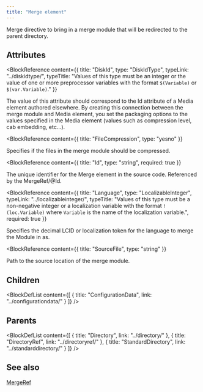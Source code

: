 ```yaml
---
title: "Merge element"
---
```



Merge directive to bring in a merge module that will be redirected to the parent directory.


## Attributes

<BlockWrapper>

  <BlockReference
    content={{
      title: "DiskId",
      type: "DiskIdType",
      typeLink: "../diskidtype/",
      typeTitle: "Values of this type must be an integer or the value of one or more preprocessor variables with the format `$(Variable)` or `$(var.Variable)`."
    }}
  >
  The value of this attribute should correspond to the Id attribute of a
   Media element authored elsewhere. By creating this connection between the merge module and Media
   element, you set the packaging options to the values specified in the Media
   element (values such as compression level, cab embedding, etc...).
  </BlockReference>

  <BlockReference
    content={{
      title: "FileCompression",
      type: "yesno"
    }}
  >
  Specifies if the files in the merge module should be compressed.
  </BlockReference>

  <BlockReference
    content={{
      title: "Id",
      type: "string",
      required: true
    }}
  >
  The unique identifier for the Merge element in the source code. Referenced by the MergeRef/@Id.
  </BlockReference>

  <BlockReference
    content={{
      title: "Language",
      type: "LocalizableInteger",
      typeLink: "../localizableinteger/",
      typeTitle: "Values of this type must be a non-negative integer or a localization variable with the format `!(loc.Variable)` where `Variable` is the name of the localization variable.",
      required: true
    }}
  >
  Specifies the decimal LCID or localization token for the language to merge the Module in as.
  </BlockReference>

  <BlockReference
    content={{
      title: "SourceFile",
      type: "string"
    }}
  >
  Path to the source location of the merge module.
  </BlockReference>

</BlockWrapper>

## Children

<BlockDefList content={[
    {
      title: "ConfigurationData",
      link: "../configurationdata/"
    }
  ]}
/>

## Parents

<BlockDefList content={[
    {
      title: "Directory",
      link: "../directory/"
    },
    {
      title: "DirectoryRef",
      link: "../directoryref/"
    },
    {
      title: "StandardDirectory",
      link: "../standarddirectory/"
    }
  ]}
/>

## See also
[MergeRef](../mergeref/)